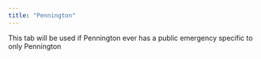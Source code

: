 ```yaml
---
title: "Pennington"
---
```


This tab will be used if Pennington ever has a public emergency specific to only Pennington
